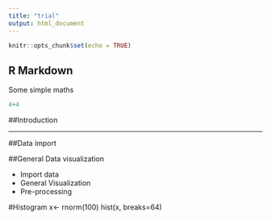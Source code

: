 ```yaml
---
title: "trial"
output: html_document
---
```


```r
knitr::opts_chunk$set(echo = TRUE)
```

## R Markdown

Some simple maths

```r
4+4
```
##Introduction

---------

##Data import

##General Data visualization

- Import data
- General Visualization
- Pre-processing

#Histogram
x<- rnorm(100)
hist(x, breaks=64)

